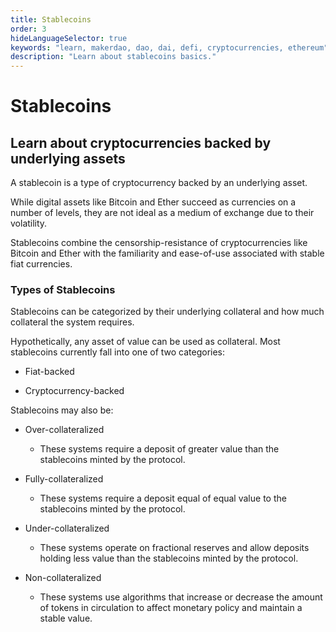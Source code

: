 ```yaml
---
title: Stablecoins
order: 3
hideLanguageSelector: true
keywords: "learn, makerdao, dao, dai, defi, cryptocurrencies, ethereum"
description: "Learn about stablecoins basics."
---
```


# Stablecoins

## Learn about cryptocurrencies backed by underlying assets

A stablecoin is a type of cryptocurrency backed by an underlying asset.

While digital assets like Bitcoin and Ether succeed as currencies on a number of levels, they are not ideal as a medium of exchange due to their volatility.

Stablecoins combine the censorship-resistance of cryptocurrencies like Bitcoin and Ether with the familiarity and ease-of-use associated with stable fiat currencies.

### Types of Stablecoins

Stablecoins can be categorized by their underlying collateral and how much collateral the system requires.

Hypothetically, any asset of value can be used as collateral. Most stablecoins currently fall into one of two categories:

<List>

- Fiat-backed

- Cryptocurrency-backed

</List>

Stablecoins may also be:

<List>

- Over-collateralized 
    - These systems require a deposit of greater value than the stablecoins minted by the protocol.

- Fully-collateralized 
    - These systems require a deposit equal of equal value to the stablecoins minted by the protocol.

- Under-collateralized 
    - These systems operate on fractional reserves and allow deposits holding less value than the stablecoins minted by the protocol.

- Non-collateralized 
    - These systems use algorithms that increase or decrease the amount of tokens in circulation to affect monetary policy and maintain a stable value.

</List>
